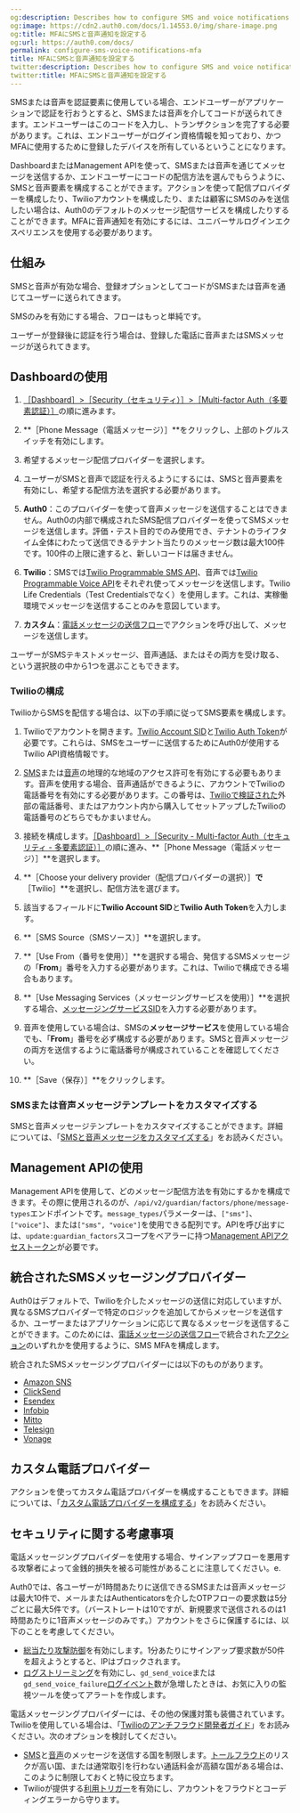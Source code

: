 ```yaml
---
og:description: Describes how to configure SMS and voice notifications for MFA.
og:image: https://cdn2.auth0.com/docs/1.14553.0/img/share-image.png
og:title: MFAにSMSと音声通知を設定する
og:url: https://auth0.com/docs/
permalink: configure-sms-voice-notifications-mfa
title: MFAにSMSと音声通知を設定する
twitter:description: Describes how to configure SMS and voice notifications for MFA.
twitter:title: MFAにSMSと音声通知を設定する
---
```




SMSまたは音声を認証要素に使用している場合、エンドユーザーがアプリケーションで認証を行おうとすると、SMSまたは音声を介してコードが送られてきます。エンドユーザーはこのコードを入力し、トランザクションを完了する必要があります。これは、エンドユーザーがログイン資格情報を知っており、かつMFAに使用するために登録したデバイスを所有しているということになります。

DashboardまたはManagement APIを使って、SMSまたは音声を通じてメッセージを送信するか、エンドユーザーにコードの配信方法を選んでもらうように、SMSと音声要素を構成することができます。アクションを使って配信プロバイダーを構成したり、Twilioアカウントを構成したり、または顧客にSMSのみを送信したい場合は、Auth0のデフォルトのメッセージ配信サービスを構成したりすることができます。MFAに音声通知を有効にするには、ユニバーサルログインエクスペリエンスを使用する必要があります。



## 仕組み

SMSと音声が有効な場合、登録オプションとしてコードがSMSまたは音声を通じてユーザーに送られてきます。



SMSのみを有効にする場合、フローはもっと単純です。



ユーザーが登録後に認証を行う場合は、登録した電話に音声またはSMSメッセージが送られてきます。

## Dashboardの使用

1. [［Dashboard］>［Security（セキュリティ）］>［Multi-factor Auth（多要素認証）］](%24%7Bmanage_url%7D/#/multifactor-auth)の順に進みます。
2. **［Phone Message（電話メッセージ）］**をクリックし、上部のトグルスイッチを有効にします。
3. 希望するメッセージ配信プロバイダーを選択します。
4. ユーザーがSMSと音声で認証を行えるようにするには、SMSと音声要素を有効にし、希望する配信方法を選択する必要があります。

1. **Auth0**：このプロバイダーを使って音声メッセージを送信することはできません。Auth0の内部で構成されたSMS配信プロバイダーを使ってSMSメッセージを送信します。評価・テスト目的でのみ使用でき、テナントのライフタイム全体にわたって送信できるテナント当たりのメッセージ数は最大100件です。100件の上限に達すると、新しいコードは届きません。
2. **Twilio**：SMSでは[Twilio Programmable SMS API](https://www.twilio.com/sms)、音声では[Twilio Programmable Voice API](https://www.twilio.com/voice)をそれぞれ使ってメッセージを送信します。Twilio Life Credentials（Test Credentialsでなく）を使用します。これは、実稼働環境でメッセージを送信することのみを意図しています。
3. **カスタム**：[電話メッセージの送信フロー](/actions/explore-triggers/mfa-notifications-trigger)でアクションを呼び出して、メッセージを送信します。

ユーザーがSMSテキストメッセージ、音声通話、またはその両方を受け取る、という選択肢の中から1つを選ぶこともできます。

### Twilioの構成



TwilioからSMSを配信する場合は、以下の手順に従ってSMS要素を構成します。

1. Twilioでアカウントを開きます。[Twilio Account SID](https://www.twilio.com/help/faq/twilio-basics/what-is-an-application-sid)と[Twilio Auth Token](https://www.twilio.com/help/faq/twilio-basics/what-is-the-auth-token-and-how-can-i-change-it)が必要です。これらは、SMSをユーザーに送信するためにAuth0が使用するTwilio API資格情報です。
2. [SMS](https://support.twilio.com/hc/en-us/articles/223181108-How-International-SMS-Permissions-work)または[音声](https://www.twilio.com/console/voice/calls/geo-permissions)の地理的な地域のアクセス許可を有効にする必要もあります。音声を使用する場合、音声通話ができるように、アカウントでTwilioの電話番号を有効にする必要があります。この番号は、[Twilioで検証された](https://support.twilio.com/hc/en-us/articles/223180048-Adding-a-Verified-Phone-Number-or-Caller-ID-with-Twilio)外部の電話番号、またはアカウント内から購入してセットアップしたTwilioの電話番号のどちらでもかまいません。
3. 接続を構成します。[［Dashboard］>［Security - Multi-factor Auth（セキュリティ - 多要素認証）］](%24%7Bmanage_url%7D/#/security/mfa)の順に進み、**［Phone Message（電話メッセージ）］**を選択します。
4. **［Choose your delivery provider（配信プロバイダーの選択）］**で**［Twilio］**を選択し、配信方法を選びます。
5. 該当するフィールドに**Twilio Account SID**と**Twilio Auth Token**を入力します。
6. **［SMS Source（SMSソース）］**を選択します。

1. **［Use From（番号を使用）］**を選択する場合、発信するSMSメッセージの「**From**」番号を入力する必要があります。これは、Twilioで構成できる場合もあります。
2. **［Use Messaging Services（メッセージングサービスを使用）］**を選択する場合、[メッセージングサービスSID](https://www.twilio.com/docs/sms/services/services-send-messages)を入力する必要があります。
3. 音声を使用している場合は、SMSの**メッセージサービス**を使用している場合でも、「**From**」番号を必ず構成する必要があります。SMSと音声メッセージの両方を送信するように電話番号が構成されていることを確認してください。
7. **［Save（保存）］**をクリックします。

### SMSまたは音声メッセージテンプレートをカスタマイズする

SMSと音声メッセージテンプレートをカスタマイズすることができます。詳細については、「[SMSと音声メッセージをカスタマイズする](/brand-and-customize/customize-sms-or-voice-messages)」をお読みください。

## Management APIの使用

Management APIを使用して、どのメッセージ配信方法を有効にするかを構成できます。その際に使用されるのが、`/api/v2/guardian/factors/phone/message-types`エンドポイントです。`message_types`パラメーターは、`["sms"]`、`["voice"]`、または`["sms", "voice"]`を使用できる配列です。APIを呼び出すには、`update:guardian_factors`スコープをベアラーに持つ[Management APIアクセストークン](/security/tokens/access-tokens/management-api-access-tokens)が必要です。



## 統合されたSMSメッセージングプロバイダー

Auth0はデフォルトで、Twilioを介したメッセージの送信に対応していますが、異なるSMSプロバイダーで特定のロジックを追加してからメッセージを送信するか、ユーザーまたはアプリケーションに応じて異なるメッセージを送信することができます。このためには、[電話メッセージの送信フロー](/actions/explore-triggers/mfa-notifications-trigger)で統合された[アクション](/actions)のいずれかを使用するように、SMS MFAを構成します。

統合されたSMSメッセージングプロバイダーには以下のものがあります。

* [Amazon SNS](https://marketplace.auth0.com/integrations/amazon-sms-provider)
* [ClickSend](https://marketplace.auth0.com/integrations/clicksend-sms)
* [Esendex](https://marketplace.auth0.com/integrations/esendex-sms-provider)
* [Infobip](https://marketplace.auth0.com/integrations/infobip-sms-provider)
* [Mitto](https://marketplace.auth0.com/integrations/mitto-sms-provider)
* [Telesign](https://marketplace.auth0.com/integrations/telesign-sms-provider)
* [Vonage](https://marketplace.auth0.com/integrations/vonage-sms-provider)

## カスタム電話プロバイダー

アクションを使ってカスタム電話プロバイダーを構成することもできます。詳細については、「[カスタム電話プロバイダーを構成する](/configure-a-custom-phone-provider)」をお読みください。

## セキュリティに関する考慮事項

電話メッセージングプロバイダーを使用する場合、サインアップフローを悪用する攻撃者によって金銭的損失を被る可能性があることに注意してください。e.

Auth0では、各ユーザーが1時間あたりに送信できるSMSまたは音声メッセージは最大10件で、メールまたはAuthenticatorsを介したOTPフローの要求数は5分ごとに最大5件です。（バーストレートは10ですが、新規要求で送信されるのは1時間あたりに1音声メッセージのみです。）アカウントをさらに保護するには、以下のことを考慮してください。

* [総当たり攻撃防御](/attack-protection/brute-force-protection)を有効にします。1分あたりにサインアップ要求数が50件を超えようとすると、IPはブロックされます。
* [ログストリーミング](/monitor-auth0/streams)を有効にし、`gd_send_voice`または`gd_send_voice_failure`[ログイベント](/logs/log-event-type-codes)数が急増したときは、お気に入りの監視ツールを使ってアラートを作成します。

電話メッセージングプロバイダーには、その他の保護対策も装備されています。Twilioを使用している場合は、「[Twilioのアンチフラウド開発者ガイド](https://www.twilio.com/docs/usage/anti-fraud-developer-guide)」をお読みください。次のオプションを検討してください。

* [SMS](https://support.twilio.com/hc/en-us/articles/223181108-How-International-SMS-Permissions-work)と[音声](https://support.twilio.com/hc/en-us/articles/223180228-International-Voice-Dialing-Geographic-Permissions-Geo-Permissions-and-How-They-Work)のメッセージを送信する国を制限します。[トールフラウド](https://www.twilio.com/learn/voice-and-video/toll-fraud)のリスクが高い国、または通常取引を行わない通話料金が高額な国がある場合は、このように制限しておくと特に役立ちます。
* Twilioが提供する[利用トリガー](https://support.twilio.com/hc/en-us/articles/223132387-Protect-your-Twilio-project-from-Fraud-with-Usage-Triggers)を有効にし、アカウントをフラウドとコーディングエラーから守ります。